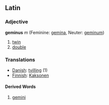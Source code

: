 ==Latin==
===Adjective===
'''geminus''' ''m'' (Feminine: [[gemina]], Neuter: [[geminum]])

#[[twin]]
#[[double]]

===Translations===
*[[Danish]]: [[tvilling]] (1)
*[[Finnish]]: [[Kaksonen]]
====Derived Words====
#[[gemini]]